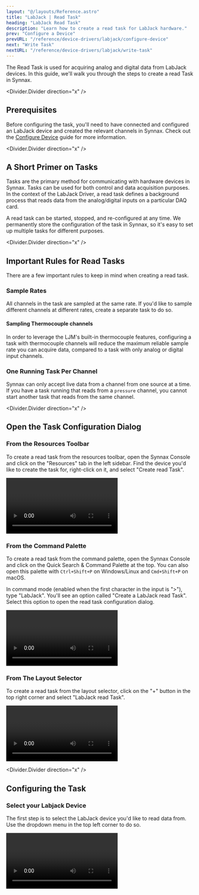 ```yaml
---
layout: "@/layouts/Reference.astro"
title: "LabJack | Read Task"
heading: "LabJack Read Task"
description: "Learn how to create a read task for LabJack hardware."
prev: "Configure a Device"
prevURL: "/reference/device-drivers/labjack/configure-device"
next: "Write Task"
nextURL: "/reference/device-drivers/labjack/write-task"
---
```



The Read Task is used for acquiring analog and digital data from LabJack devices. In this guide,
we'll walk you through the steps to create a read Task in Synnax.

<Divider.Divider direction="x" />

## Prerequisites

Before configuring the task, you'll need to have connected and configured an LabJack device
and created the relevant channels in Synnax. Check out the [Configure Device](/reference/device-drivers/labjack/configure-device)
guide for more information.

<Divider.Divider direction="x" />

## A Short Primer on Tasks

Tasks are the primary method for communicating with hardware devices in Synnax. Tasks
can be used for both control and data acquisition purposes. In the context of the LabJack
Driver, a read task defines a background process that reads data from the
analog/digital inputs on a particular DAQ card.

A read task can be started, stopped, and re-configured at any time. We
permanently store the configuration of the task in Synnax, so it's easy to set up
multiple tasks for different purposes.

<Divider.Divider direction="x" />

## Important Rules for Read Tasks

There are a few important rules to keep in mind when creating a read task.

### Sample Rates

All channels in the task are sampled at the same rate. If you'd like to sample
different channels at different rates, create a separate task to do so.

#### Sampling Thermocouple channels

In order to leverage the LJM's built-in thermocouple features, configuring a task with
thermocouple channels will reduce the maximum reliable sample rate you can acquire data,
compared to a task with only analog or digital input channels.

### One Running Task Per Channel

Synnax can only accept live data from a channel from one source at a time. If you have a task
running that reads from a `pressure` channel, you cannot start another task that reads from the same channel.

<Divider.Divider direction="x" />

## Open the Task Configuration Dialog

### From the Resources Toolbar

To create a read task from the resources toolbar, open the Synnax Console and
click on the "Resources" tab in the left sidebar. Find the device you'd like to create
the task for, right-click on it, and select "Create read Task".

<Video
  client:only="react"
  id="device-drivers/labjack/read-task/device-create-read-task"
/>

### From the Command Palette

To create a read task from the command palette, open the Synnax Console and
click on the Quick Search & Command Palette at the top. You can also open this palette with
`Ctrl+Shift+P` on Windows/Linux and `Cmd+Shift+P` on macOS.

In command mode (enabled when the first character in the input is ">"), type
"LabJack". You'll see an option called "Create a LabJack read Task". Select this
option to open the read task configuration dialog.

<Video
  client:only="react"
  id="device-drivers/labjack/read-task/palette-create-read-task"
/>

### From The Layout Selector

To create a read task from the layout selector, click on the "+" button in the
top right corner and select "LabJack read Task".

<Video
  client:only="react"
  id="device-drivers/labjack/read-task/layout-create-read-task"
/>

<Divider.Divider direction="x" />

## Configuring the Task

### <StepText level="h3" step={1}>Select your Labjack Device</StepText>

The first step is to select the LabJack device you'd like to read data from. Use the dropdown
menu in the top left corner to do so.

<Video client:only="react" id="device-drivers/labjack/read-task/select-device" />

### <StepText level="h3" step={2}>Add Channels to the Task</StepText>

Next, you'll need to add channels to read data from. Click on the "+" button in the
channels section. Then, click on the new channel in the list to configure it.

<Video client:only="react" id="device-drivers/labjack/read-task/add-channels" />

### <StepText level="h3" step={3}>Configure Timing</StepText>

There are two parameters to control the timing of the task: the **sample rate** and the
**stream rate**. The sample rate defines how many samples per second the task will read
from the device. The stream rate defines how often the task will stream data into Synnax.

For example, if you set the sample rate to 10 Hz and the stream rate to 1 Hz, Synnax will
read a batch of 10 samples every second, and then forward the entire batch to the Synnax database.

For very low rate tasks (&lt; 50Hz), we recommend setting the stream rate to the same value
as the sample rate. For higher rate tasks, lowering the stream rate can significantly
improve performance. It's typically best to keep the stream rate below 50Hz unless you need
to quickly process incoming data in real-time.

<div style={{ display: "flex", justifyContent: "center" }}>
  <Image
    client:only="react"
    id="device-drivers/ni/analog-read-task/analog-read-task-timing"
    style={{ width: "50%", minWidth: 200 }}
  />
</div>

### <StepText level="h3" step={4}>Enable/Disable Data Saving</StepText>

Data saving defines whether acquired data will be permanently stored in Synnax. When
enabled, Synnax will both stream and store data. When disabled, Synnax will only
stream data for real-time visualization, control, and processing. Historical data will
not be available for review.

We recommend turning data saving off when you're testing a new task or running operations
where historical data saving is not important.

<Divider.Divider direction="x" />

## Start the Task

Once you'd added all of the channels you need and have configured task PerformanceTiming,
hit the "Configure" button. If there are no errors, Synnax will acknowledge the configured
task and enable the Play (<Icon.Play />) button in the dialog. Click this button to start the task.

<Video client:only="react" id="device-drivers/labjack/read-task/start-task" />

<Note.Note variant="info">
  Starting and stopping a task does not re-apply the task configuration. If you've made
  changes to the configuration, you'll need to re-configure the task by hitting the "
  Configure" button.
</Note.Note>
